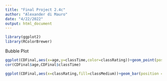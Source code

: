 ---
title: "Final Project 2.4c"
author: "Alexander di Mauro"
date: "4/22/2022"
output: html_document
---

```{r}
library(ggplot2)
library(RColorBrewer)
```

Bubble Plot
```{r}
ggplot(CDFinal,aes(x=age,y=classTime,color=classRating))+geom_point(position="jitter")+theme_classic()+labs(x="Age",y="Class Time per Day (Hours)",title = "Class Time by Age")+theme(plot.title = element_text(hjust = 0.5))
cor(CDFinal$age,CDFinal$classTime)

ggplot(CDFinal,aes(x=classRating,fill=classMedium))+geom_bar(position = "dodge")+labs(x="Class Rating",y="Percent of Observations",title = "Class Rating by Region")+theme(axis.text.x = element_text(angle = 90),plot.title = element_text(hjust = 0.5))+facet_wrap(~region)
```

